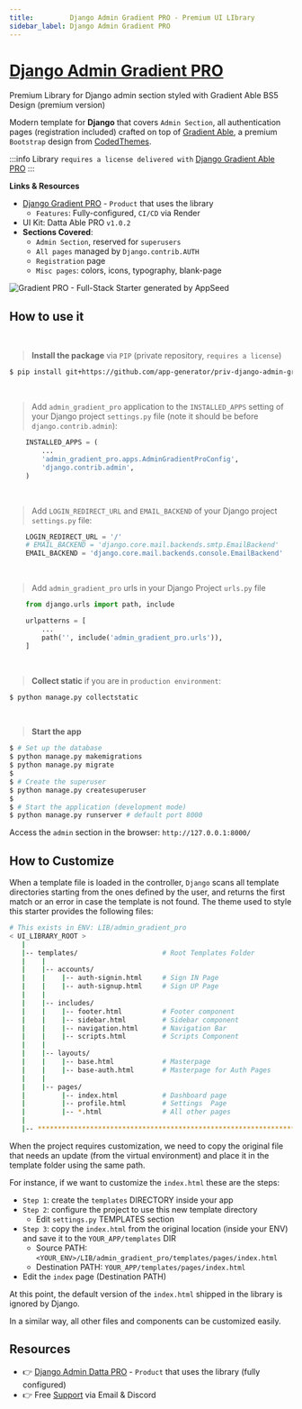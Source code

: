 ```yaml
---
title:         Django Admin Gradient PRO - Premium UI LIbrary
sidebar_label: Django Admin Gradient PRO
---
```


# [Django Admin Gradient PRO](https://appseed.us/product/gradient-able-pro/django/)

<SubHeading>Premium Library for Django admin section styled with Gradient Able BS5 Design (premium version)</SubHeading>

Modern template for **Django** that covers `Admin Section`, all authentication pages (registration included) crafted on top of [Gradient Able](https://appseed.us/product/gradient-able-pro/django/), 
a premium `Bootstrap` design from [CodedThemes](https://codedthemes.com/?ref=appseed).

:::info Library `requires a license delivered with` [Django Gradient Able PRO](https://appseed.us/product/gradient-able-pro/django/)
:::


**Links & Resources**

- [Django Gradient PRO](/products/django-dashboards/gradient-able-pro/) - `Product` that uses the library
  - `Features`: Fully-configured, `CI/CD` via Render
- UI Kit: Datta Able PRO `v1.0.2` 
- **Sections Covered**: 
  - `Admin Section`, reserved for `superusers`
  - `All pages` managed by `Django.contrib.AUTH`
  - `Registration` page
  - `Misc pages`: colors, icons, typography, blank-page 
  
![Gradient PRO - Full-Stack Starter generated by AppSeed](https://user-images.githubusercontent.com/51070104/216759901-7b3a6c50-b224-4ae2-922c-3cb4648a5802.png)


## How to use it

<br />

> **Install the package** via `PIP` (private repository, `requires a license`)

```bash
$ pip install git+https://github.com/app-generator/priv-django-admin-gradient-pro.git
```

<br />

> Add `admin_gradient_pro` application to the `INSTALLED_APPS` setting of your Django project `settings.py` file (note it should be before `django.contrib.admin`):

```python
    INSTALLED_APPS = (
        ...
        'admin_gradient_pro.apps.AdminGradientProConfig',
        'django.contrib.admin',
    )
```

<br />

> Add `LOGIN_REDIRECT_URL` and `EMAIL_BACKEND` of your Django project `settings.py` file:

```python
    LOGIN_REDIRECT_URL = '/'
    # EMAIL_BACKEND = 'django.core.mail.backends.smtp.EmailBackend'
    EMAIL_BACKEND = 'django.core.mail.backends.console.EmailBackend'
```

<br />

> Add `admin_gradient_pro` urls in your Django Project `urls.py` file

```python
    from django.urls import path, include

    urlpatterns = [
        ...
        path('', include('admin_gradient_pro.urls')),
    ]
```

<br />

> **Collect static** if you are in `production environment`:

```bash
$ python manage.py collectstatic
```

<br />

> **Start the app**

```bash
$ # Set up the database
$ python manage.py makemigrations
$ python manage.py migrate
$
$ # Create the superuser
$ python manage.py createsuperuser
$
$ # Start the application (development mode)
$ python manage.py runserver # default port 8000
```

Access the `admin` section in the browser: `http://127.0.0.1:8000/`


## How to Customize 

When a template file is loaded in the controller, `Django` scans all template directories starting from the ones defined by the user, and returns the first match or an error in case the template is not found. 
The  theme used to style this starter provides the following files: 

```bash
# This exists in ENV: LIB/admin_gradient_pro
< UI_LIBRARY_ROOT >                      
   |
   |-- templates/                     # Root Templates Folder 
   |    |          
   |    |-- accounts/       
   |    |    |-- auth-signin.html     # Sign IN Page
   |    |    |-- auth-signup.html     # Sign UP Page
   |    |
   |    |-- includes/       
   |    |    |-- footer.html          # Footer component
   |    |    |-- sidebar.html         # Sidebar component
   |    |    |-- navigation.html      # Navigation Bar
   |    |    |-- scripts.html         # Scripts Component
   |    |
   |    |-- layouts/       
   |    |    |-- base.html            # Masterpage
   |    |    |-- base-auth.html       # Masterpage for Auth Pages
   |    |
   |    |-- pages/       
   |         |-- index.html           # Dashboard page
   |         |-- profile.html         # Settings  Page
   |         |-- *.html               # All other pages
   |    
   |-- ************************************************************************
```

When the project requires customization, we need to copy the original file that needs an update (from the virtual environment) and place it in the template folder using the same path. 

For instance, if we want to customize the `index.html` these are the steps:

- `Step 1`: create the `templates` DIRECTORY inside your app 
- `Step 2`: configure the project to use this new template directory
  - Edit `settings.py` TEMPLATES section 
- `Step 3`: copy the `index.html` from the original location (inside your ENV) and save it to the `YOUR_APP/templates` DIR
  - Source PATH: `<YOUR_ENV>/LIB/admin_gradient_pro/templates/pages/index.html`
  - Destination PATH: `YOUR_APP/templates/pages/index.html`
- Edit the `index` page (Destination PATH)    

At this point, the default version of the `index.html` shipped in the library is ignored by Django.

In a similar way, all other files and components can be customized easily.

## Resources

- 👉 [Django Admin Datta PRO](https://appseed.us/product/datta-able-pro/django/) - `Product` that uses the library (fully configured)
- 👉 Free [Support](https://appseed.us/support/) via Email & Discord
